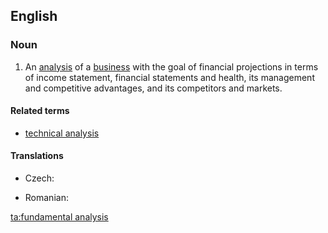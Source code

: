 ==English==
{{wikipedia}}
===Noun===
{{en-noun|-}}

# {{finance}} An [[analysis]] of a [[business]] with the goal of financial projections in terms of income statement, financial statements and health, its management and competitive advantages, and its competitors and markets.

====Related terms====
* [[technical analysis]]

====Translations====
{{trans-top|analysis}}
* Czech: {{t-|cs|fundamentální analýza|f}}
{{trans-mid}}
* Romanian: {{t-|ro|analiză fundamentală}}
{{trans-bottom}}

[[ta:fundamental analysis]]